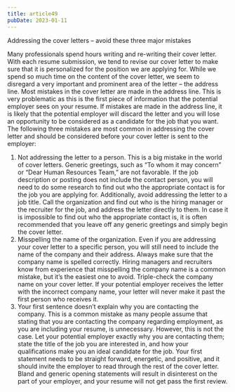```yaml
---
title: article49
pubDate: 2023-01-11
---
```


Addressing the cover letters – avoid these three major mistakes

Many professionals spend hours writing and re-writing their cover letter. With each resume submission, we tend to revise our cover letter to make sure that it is personalized for the position we are applying for. While we spend so much time on the content of the cover letter, we seem to disregard a very important and prominent area of the letter – the address line. Most mistakes in the cover letter are made in the address line. This is very problematic as this is the first piece of information that the potential employer sees on your resume. If mistakes are made in the address line, it is likely that the potential employer will discard the letter and you will lose an opportunity to be considered as a candidate for the job that you want. The following three mistakes are most common in addressing the cover letter and should be considered before your cover letter is sent to the employer:

1.	Not addressing the letter to a person. This is a big mistake in the world of cover letters. Generic greetings, such as “To whom it may concern” or “Dear Human Resources Team,” are not favorable. If the job description or posting does not include the contact person, you will need to do some research to find out who the appropriate contact is for the job you are applying for. Additionally, avoid addressing the letter to a job title. Call the organization and find out who is the hiring manager or the recruiter for the job, and address the letter directly to them. In case it is impossible to find out who the appropriate contact is, it is often recommended that you leave off any generic greetings and simply begin the cover letter. 
2.	Misspelling the name of the organization. Even if you are addressing your cover letter to a specific person, you will still need to include the name of the company and their address. Always make sure that the company name is spelled correctly. Hiring managers and recruiters know from experience that misspelling the company name is a common mistake, but it’s the easiest one to avoid. Triple-check the company name on your cover letter. If your potential employer receives the letter with the incorrect company name, your letter will never make it past the first person who receives it. 
3.	Your first sentence doesn’t explain why you are contacting the company. This is a common mistake as many people assume that stating that you are contacting the company regarding employment, as you are including your resume, is unnecessary. However, this is not the case. Let your potential employer exactly why you are contacting them; state the title of the job you are interested in, and how your qualifications make you an ideal candidate for the job. Your first statement needs to be straight forward, energetic, and positive, and it should invite the employer to read through the rest of the cover letter. Bland and generic opening statements will result in disinterest on the part of your employer, and your resume will not get pass the first review.